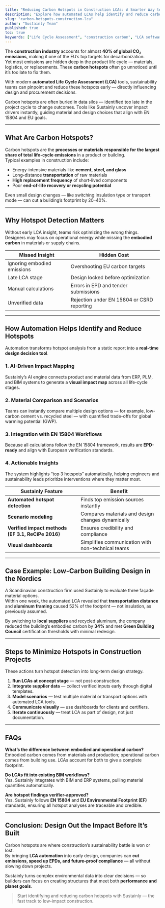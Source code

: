 ```yaml
---
title: "Reducing Carbon Hotspots in Construction LCAs: A Smarter Way to Design Low-Impact Buildings"
description: "Explore how automated LCAs help identify and reduce carbon hotspots in construction — from materials and transport to design choices — while staying compliant with EN 15804 and EU carbon targets."
slug: "carbon-hotspots-construction-lca"
author: "Sustainly Team"
published: true
toc: true
keywords: ["Life Cycle Assessment", "construction carbon", "LCA software", "EN 15804", "EPD", "Sustainly", "building materials", "embodied carbon"]
---
```


The **construction industry** accounts for almost **40% of global CO₂ emissions**, making it one of the EU’s top targets for decarbonization.  
Yet most emissions are hidden deep in the product life cycle — materials, logistics, or replacements. These **carbon hotspots** often go unnoticed until it’s too late to fix them.

With modern **automated Life Cycle Assessment (LCA)** tools, sustainability teams can pinpoint and reduce these hotspots early — directly influencing design and procurement decisions.

<Columns cols={2}>
  <Card title="Main Challenge" icon="alert-triangle">
    Carbon hotspots are often buried in data silos — identified too late in the project cycle to change outcomes.
  </Card>
  <Card title="Digital Opportunity" icon="sparkles">
    Tools like Sustainly uncover impact drivers instantly, guiding material and design choices that align with EN 15804 and EU goals.
  </Card>
</Columns>

---

## What Are Carbon Hotspots?

Carbon hotspots are the **processes or materials responsible for the largest share of total life-cycle emissions** in a product or building.  
Typical examples in construction include:

- Energy-intensive materials like **cement, steel, and glass**  
- Long-distance **transportation** of raw materials  
- **High replacement frequency** of short-lived components  
- Poor **end-of-life recovery or recycling potential**

<Callout icon="flame" color="#ef4444">
Even small design changes — like switching insulation type or transport mode — can cut a building’s footprint by 20–40%.
</Callout>

---

## Why Hotspot Detection Matters

Without early LCA insight, teams risk optimizing the wrong things.  
Designers may focus on operational energy while missing the **embodied carbon** in materials or supply chains.

| Missed Insight | Hidden Cost |
|----------------|--------------|
| Ignoring embodied emissions | Overshooting EU carbon targets |
| Late LCA stage | Design locked before optimization |
| Manual calculations | Errors in EPD and tender submissions |
| Unverified data | Rejection under EN 15804 or CSRD reporting |

---

## How Automation Helps Identify and Reduce Hotspots

Automation transforms hotspot analysis from a static report into a **real-time design decision tool**.

### 1. AI-Driven Impact Mapping  
Sustainly’s AI engine connects product and material data from ERP, PLM, and BIM systems to generate a **visual impact map** across all life-cycle stages.

### 2. Material Comparison and Scenarios  
Teams can instantly compare multiple design options — for example, low-carbon cement vs. recycled steel — with quantified trade-offs for global warming potential (GWP).

### 3. Integration with EN 15804 Workflows  
Because all calculations follow the EN 15804 framework, results are **EPD-ready** and align with European verification standards.

### 4. Actionable Insights  
The system highlights “top 3 hotspots” automatically, helping engineers and sustainability leads prioritize interventions where they matter most.

| Sustainly Feature | Benefit |
|--------------------|----------|
| **Automated hotspot detection** | Finds top emission sources instantly |
| **Scenario modeling** | Compares materials and design changes dynamically |
| **Verified impact methods (EF 3.1, ReCiPe 2016)** | Ensures credibility and compliance |
| **Visual dashboards** | Simplifies communication with non-technical teams |

---

## Case Example: Low-Carbon Building Design in the Nordics

A Scandinavian construction firm used Sustainly to evaluate three façade material options.  
Within one week, the automated LCA revealed that **transportation distance** and **aluminum framing** caused 52% of the footprint — not insulation, as previously assumed.

By switching to **local suppliers** and recycled aluminum, the company reduced the building’s embodied carbon by **34%** and met **Green Building Council** certification thresholds with minimal redesign.

---

## Steps to Minimize Hotspots in Construction Projects

<Tip>These actions turn hotspot detection into long-term design strategy.</Tip>

1. **Run LCAs at concept stage** — not post-construction.  
2. **Integrate supplier data** — collect verified inputs early through digital templates.  
3. **Model scenarios** — test multiple material or transport options with automated LCA tools.  
4. **Communicate visually** — use dashboards for clients and certifiers.  
5. **Iterate continuously** — treat LCA as part of design, not just documentation.

---

## FAQs

**What’s the difference between embodied and operational carbon?**  
Embodied carbon comes from materials and production; operational carbon comes from building use. LCAs account for both to give a complete footprint.

**Do LCAs fit into existing BIM workflows?**  
Yes. Sustainly integrates with BIM and ERP systems, pulling material quantities automatically.

**Are hotspot findings verifier-approved?**  
Yes. Sustainly follows **EN 15804** and **EU Environmental Footprint (EF)** standards, ensuring all hotspot analyses are traceable and credible.

---

## Conclusion: Design Out the Impact Before It’s Built

Carbon hotspots are where construction’s sustainability battle is won or lost.  
By bringing **LCA automation** into early design, companies can **cut emissions, speed up EPDs, and future-proof compliance** — all without slowing down projects.

Sustainly turns complex environmental data into clear decisions — so builders can focus on creating structures that meet both **performance and planet goals**.

> Start identifying and reducing carbon hotspots with Sustainly — the fast track to low-impact construction.


